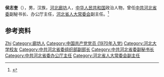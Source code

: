 '''侯志奎'''（{{bd|1949年|1月}}），男，汉族，[[河北|河北]][[廊坊|廊坊]]人，[[中华人民共和国|中华人民共和国]]政治人物，曾任[[中共河北省委|中共河北省委]]副秘书长、办公厅主任，[[河北省人大常委会|河北省人大常委会]]副主任。<ref>{{Cite web|title=侯志奎同志简历|url=http://heb.hebei.com.cn/system/2011/08/30/011370936.shtml|accessdate=2020-08-11|work=中国人大网|archive-date=2011-12-01|archive-url=https://web.archive.org/web/20111201025746/http://heb.hebei.com.cn/system/2011/08/30/011370936.shtml|dead-url=no}}</ref>

== 参考资料 ==
{{reflist}}

{{中国人物小作品}}

{{Authority control}}
{{DEFAULTSORT:Hou侯}}
[[Category:侯姓|Zhi]]
[[Category:廊坊人|Category:廊坊人]]
[[Category:中国共产党党员_(1970年入党)|Category:中国共产党党员 (1970年入党)]]
[[Category:河北大学校友|Category:河北大学校友]]
[[Category:中共河北省委组织部副部长|Category:中共河北省委组织部副部长]]
[[Category:中共河北省委副秘书长|Category:中共河北省委副秘书长]]
[[Category:中共河北省委办公厅主任|Category:中共河北省委办公厅主任]]
[[Category:河北省人大常委会副主任|Category:河北省人大常委会副主任]]